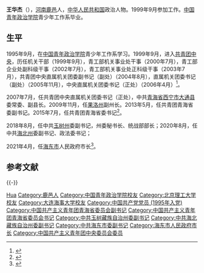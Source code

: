 '''王华杰'''（{{bd|1976年|4月||catIdx=Wang王}}），[[河南|河南]][[鹿邑|鹿邑]]人，[[中华人民共和国|中华人民共和国]]政治人物。1999年9月参加工作。[[中国青年政治学院|中国青年政治学院]]青少年工作系毕业。

== 生平 ==
1995年9月，在[[中国青年政治学院|中国青年政治学院]]青少年工作系学习。1999年9月，进入[[共青团中央|共青团中央]]，历任机关干部（1999年9月），青工部机关事业处干事（2000年7月），青工部企业处副科级干事（2002年7月），青工部机关事业处正科级干事（2003年7月），共青团中央直属机关团委副书记（副处）（2004年8月），直属机关团委书记（副处）（2005年11月），中央直属机关团委书记（正处）（2006年4月）<ref>{{cite web|url=http://www.thepaper.cn/newsDetail_forward_1351930|title=39岁王华杰升任共青团青海省委书记，跻身正厅级|publisher=澎湃新闻|accessdate=2016-10-08|archive-date=2016-11-13|archive-url=https://web.archive.org/web/20161113211650/http://www.thepaper.cn/newsDetail_forward_1351930|dead-url=no}}</ref>。

2007年7月，任共青团中央直属机关团委书记（正处），中共[[青海省|青海省]][[西宁市|西宁市]][[大通县|大通县]]委常委、副县长。2009年11月，任[[果洛州|果洛州]]副州长。2013年5月，任共青团青海省委副书记。2015年7月，任共青团青海省委书记<ref>{{cite web |url=http://district.ce.cn/newarea/sddy/201507/13/t20150713_5917993.shtml |title=王华杰任青海团省委书记 成最年轻省级团委书记之一 |publisher=中国经济网 |accessdate=2016-10-08 |archive-date=2016-10-09 |archive-url=https://web.archive.org/web/20161009193415/http://district.ce.cn/newarea/sddy/201507/13/t20150713_5917993.shtml |dead-url=no }}</ref>。

2018年8月，任中共[[玉树州|玉树州]]委副书记，州委秘书长、统战部部长；2020年8月，任中共[[海北州|海北州]]委副书记、政法委书记；

2021年4月，任[[海东市|海东市]]人民政府市长<ref>{{Cite web|title=三年内二度调整，75后王华杰任青海海东市政府党组书记|url=http://www.sohu.com/a/461612477_260616|accessdate=2021-04-19|work=搜狐|language=|archive-date=2021-04-21|archive-url=https://web.archive.org/web/20210421024000/https://www.sohu.com/a/461612477_260616|dead-url=no}}</ref>。

==参考文献==
{{reflist}}

{{-}}
{{start box}}
{{s-gov|prc}}
{{s-before|[[王林虎|王林虎]]}}
{{s-title|[[海东市人民政府|海东市人民政府]]市长|2021年4月－}}
{{s-inc}}
{{s-civ}}
{{s-before|[[申红兴|申红兴]]}}
{{s-title|[[中国共产主义青年团青海省委员会|中国共产主义青年团青海省委员会]]书记|2015年7月－2018年8月}}
{{s-after|[[叶万彬|叶万彬]]}}
{{end box}}
{{各省级行政区团委书记}}
{{中华全国青年联合会第十二届委员会}}

{{Authority control}}
{{DEFAULTSORT:Wang王}}
[[Category:王姓|Hua]]
[[Category:鹿邑人|Category:鹿邑人]]
[[Category:中国青年政治学院校友|Category:中国青年政治学院校友]]
[[Category:北京理工大学校友|Category:北京理工大学校友]]
[[Category:大连海事大学校友|Category:大连海事大学校友]]
[[Category:中国共产党党员_(1995年入党)|Category:中国共产党党员 (1995年入党)]]
[[Category:中国共产主义青年团青海省委员会副书记|Category:中国共产主义青年团青海省委员会副书记]]
[[Category:中国共产主义青年团青海省委员会书记|Category:中国共产主义青年团青海省委员会书记]]
[[Category:中共玉树藏族自治州委副书记|Category:中共玉树藏族自治州委副书记]]
[[Category:中共海北藏族自治州委副书记|Category:中共海北藏族自治州委副书记]]
[[Category:中共海东市委副书记|Category:中共海东市委副书记]]
[[Category:海东市人民政府市长|Category:海东市人民政府市长]]
[[Category:中国共产主义青年团中央委员会委员|Category:中国共产主义青年团中央委员会委员]]